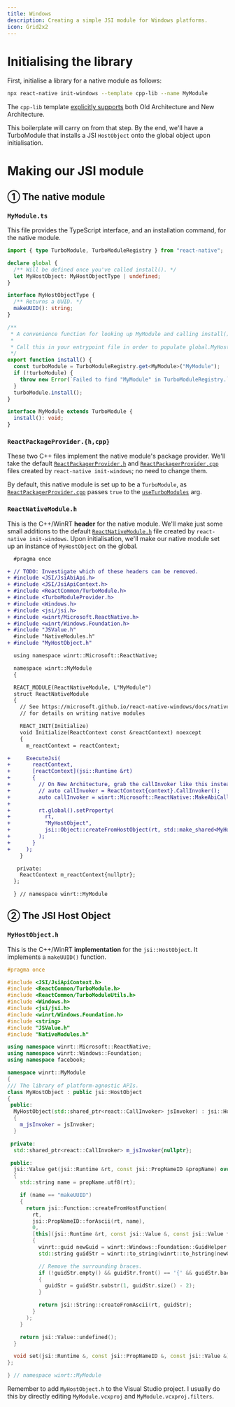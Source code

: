 ```yaml
---
title: Windows
description: Creating a simple JSI module for Windows platforms.
icon: Grid2x2
---
```


# Initialising the library

First, initialise a library for a native module as follows:

```sh
npx react-native init-windows --template cpp-lib --name MyModule
```

<Callout type='info'>

The `cpp-lib` template [explicitly supports](https://github.com/microsoft/react-native-windows/pull/14476) both Old Architecture and New Architecture.

</Callout>

This boilerplate will carry on from that step. By the end, we'll have a TurboModule that installs a JSI `HostObject` onto the global object upon initialisation.

# Making our JSI module

## ① The native module

### `MyModule.ts`

This file provides the TypeScript interface, and an installation command, for the native module.

```ts
import { type TurboModule, TurboModuleRegistry } from "react-native";

declare global {
  /** Will be defined once you've called install(). */
  let MyHostObject: MyHostObjectType | undefined;
}

interface MyHostObjectType {
  /** Returns a UUID. */
  makeUUID(): string;
}

/**
 * A convenience function for looking up MyModule and calling install() on it.
 *
 * Call this in your entrypoint file in order to populate global.MyHostObject.
 */
export function install() {
  const turboModule = TurboModuleRegistry.get<MyModule>("MyModule");
  if (!turboModule) {
    throw new Error(`Failed to find "MyModule" in TurboModuleRegistry.`);
  }
  turboModule.install();
}

interface MyModule extends TurboModule {
  install(): void;
}
```

### `ReactPackageProvider.{h,cpp}`

These two C++ files implement the native module's package provider. We'll take the default [`ReactPackagerProvider.h`](https://github.com/microsoft/react-native-windows/blob/d1f46f7a19b38d8ea60fcb697dae154849ec7520/vnext/templates/cpp-lib/windows/MyLib/ReactPackageProvider.h) and [`ReactPackagerProvider.cpp`](https://github.com/microsoft/react-native-windows/blob/d1f46f7a19b38d8ea60fcb697dae154849ec7520/vnext/templates/cpp-lib/windows/MyLib/ReactPackageProvider.cpp) files created by `react-native init-windows`; no need to change them.

<Callout type='info'>

By default, this native module is set up to be a `TurboModule`, as [`ReactPackagerProvider.cpp`](https://github.com/microsoft/react-native-windows/blob/d1f46f7a19b38d8ea60fcb697dae154849ec7520/vnext/templates/cpp-lib/windows/MyLib/ReactPackageProvider.cpp#L17) passes `true` to the [`useTurboModules`](https://github.com/microsoft/react-native-windows/blob/614427434ed1c122d4b10af098d2b50740e83f73/vnext/Microsoft.ReactNative.Cxx/ModuleRegistration.cpp#L18) arg.

</Callout>

### `ReactNativeModule.h`

This is the C++/WinRT **header** for the native module. We'll make just some small additions to the default [`ReactNativeModule.h`](https://github.com/microsoft/react-native-windows/blob/d1f46f7a19b38d8ea60fcb697dae154849ec7520/vnext/templates/cpp-lib/windows/MyLib/MyLib.h) file created by `react-native init-windows`. Upon initialisation, we'll make our native module set up an instance of `MyHostObject` on the global.

```diff
  #pragma once

+ // TODO: Investigate which of these headers can be removed.
+ #include <JSI/JsiAbiApi.h>
+ #include <JSI/JsiApiContext.h>
+ #include <ReactCommon/TurboModule.h>
+ #include <TurboModuleProvider.h>
+ #include <Windows.h>
+ #include <jsi/jsi.h>
+ #include <winrt/Microsoft.ReactNative.h>
+ #include <winrt/Windows.Foundation.h>
+ #include "JSValue.h"
  #include "NativeModules.h"
+ #include "MyHostObject.h"

  using namespace winrt::Microsoft::ReactNative;

  namespace winrt::MyModule
  {

  REACT_MODULE(ReactNativeModule, L"MyModule")
  struct ReactNativeModule
  {
    // See https://microsoft.github.io/react-native-windows/docs/native-modules
    // for details on writing native modules

    REACT_INIT(Initialize)
    void Initialize(ReactContext const &reactContext) noexcept
    {
      m_reactContext = reactContext;

+     ExecuteJsi(
+       reactContext,
+       [reactContext](jsi::Runtime &rt)
+       {
+         // On New Architecture, grab the callInvoker like this instead:
+         // auto callInvoker = ReactContext{context}.CallInvoker();
+         auto callInvoker = winrt::Microsoft::ReactNative::MakeAbiCallInvoker(reactContext.JSDispatcher().Handle());
+
+         rt.global().setProperty(
+           rt,
+           "MyHostObject",
+           jsi::Object::createFromHostObject(rt, std::make_shared<MyHostObject>(callInvoker))
+         );
+       }
+     );
    }

   private:
    ReactContext m_reactContext{nullptr};
  };

  } // namespace winrt::MyModule
```

## ② The JSI Host Object

### `MyHostObject.h`

This is the C++/WinRT **implementation** for the `jsi::HostObject`. It implements a `makeUUID()` function.

```cpp
#pragma once

#include <JSI/JsiApiContext.h>
#include <ReactCommon/TurboModule.h>
#include <ReactCommon/TurboModuleUtils.h>
#include <Windows.h>
#include <jsi/jsi.h>
#include <winrt/Windows.Foundation.h>
#include <string>
#include "JSValue.h"
#include "NativeModules.h"

using namespace winrt::Microsoft::ReactNative;
using namespace winrt::Windows::Foundation;
using namespace facebook;

namespace winrt::MyModule
{
/// The library of platform-agnostic APIs.
class MyHostObject : public jsi::HostObject
{
 public:
  MyHostObject(std::shared_ptr<react::CallInvoker> jsInvoker) : jsi::HostObject()
  {
    m_jsInvoker = jsInvoker;
  }

 private:
  std::shared_ptr<react::CallInvoker> m_jsInvoker{nullptr};

 public:
  jsi::Value get(jsi::Runtime &rt, const jsi::PropNameID &propName) override
  {
    std::string name = propName.utf8(rt);

    if (name == "makeUUID")
    {
      return jsi::Function::createFromHostFunction(
        rt,
        jsi::PropNameID::forAscii(rt, name),
        0,
        [this](jsi::Runtime &rt, const jsi::Value &, const jsi::Value *, size_t) -> jsi::Value
        {
          winrt::guid newGuid = winrt::Windows::Foundation::GuidHelper::CreateNewGuid();
          std::string guidStr = winrt::to_string(winrt::to_hstring(newGuid));

          // Remove the surrounding braces.
          if (!guidStr.empty() && guidStr.front() == '{' && guidStr.back() == '}')
          {
            guidStr = guidStr.substr(1, guidStr.size() - 2);
          }

          return jsi::String::createFromAscii(rt, guidStr);
        }
      );
    }

    return jsi::Value::undefined();
  }

  void set(jsi::Runtime &, const jsi::PropNameID &, const jsi::Value &) override {}
};

} // namespace winrt::MyModule
```

Remember to add `MyHostObject.h` to the Visual Studio project. I usually do this by directly editing `MyModule.vcxproj` and `MyModule.vcxproj.filters`.
